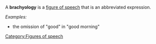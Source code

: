 A '''brachyology''' is a [[figure of speech]] that is an abbreviated expression.

''Examples:''

* the omission of "good" in "good morning"

[[Category:Figures of speech]]